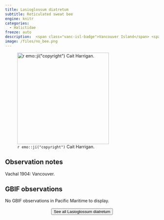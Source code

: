 ```yaml
---
title: Lasioglossum diatretum
subtitle: Reticulated sweat bee
engine: knitr
categories:
  - Halictidae
freeze: auto
description:  <span class="vanc-isl-badge">Vancouver Island</span> <span class="lower-mainland-badge">Lower Mainland</span>
image: /files/no_bee.png
---
```

![`r emo::ji("copyright")` Cait Harrigan.](/files/no_bee.png){height=300}

## Observation notes  
Vachal 1904: <span class="hl-place-name">Vancouver</span>.

## GBIF observations  
No GBIF observations in Pacific Maritime to display.
<br><br>
<center>


<a href="NA"><button type="button" class="btn btn-secondary">See all Lasioglossum diatretum <i class="fa-solid fa-arrow-up-right-from-square"></i> </button></a>
</center>
